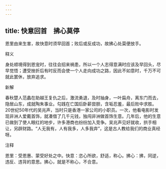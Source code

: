 ```yaml
---
---
---
```

title: 快意回首　拂心莫停
---



恩里由来生害，故快意时须早回首；败后或反成功，故拂心处莫便放手。

释义

身处顺境得到恩宠时，往往会招来祸患，所以一个人志得意满时应该及早回头，尽早觉悟；遭受挫折后有时反而会使一个人走向成功之路，因此不如意时，千万不可就此罢休，放弃追求。

新解

春秋楚人范蠡在助越王复仇之后，激流勇退，及时抽身，一叶扁舟，离东门而去，隐居山东，成就陶朱事业。勾践在亡国后卧薪尝胆，含垢忍羞，最后败中求胜。20世纪50年代的吴兆声，当时只是香港一家公司的小职员。一次，他看电影时发现非洲人爱戴首饰，就凑借了几千元钱，独闯非洲做首饰生意。几年后，他的生意已做到了使人眼红的地步，许多港商也纷纷加入竞争。吴兆声见好就收，拱手相让，另辟财路。“人无我有，人有我多，人多我弃”，这是古人教给我们的商业真经呀。

注释

恩里：受恩惠、蒙受好处之中。快意：恣心所欲，舒适，称心。拂心：拂，同逆，违反、违背的意思。拂心，就是不称心，不合意。
